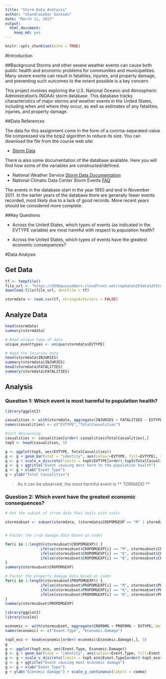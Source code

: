 ```yaml
---
title: "Storm Data Analysis"
author: "Chandrasekar Ganesan"
date: "March 11, 2017"
output: 
  html_document: 
    keep_md: yes
---
```


```r
knitr::opts_chunk$set(echo = TRUE)
```

#Introduction

##Background
Storms and other severe weather events can cause both public health and economic problems for communities and municipalities. Many severe events can result in fatalities, injuries, and property damage, and preventing such outcomes to the extent possible is a key concern.

This project involves exploring the U.S. National Oceanic and Atmospheric Administration's (NOAA) storm database. This database tracks characteristics of major storms and weather events in the United States, including when and where they occur, as well as estimates of any fatalities, injuries, and property damage.

##Data References

The data for this assignment come in the form of a comma-separated-value file compressed via the bzip2 algorithm to reduce its size. You can download the file from the course web site:

* [Storm Data](https://d396qusza40orc.cloudfront.net/repdata%2Fdata%2FStormData.csv.bz2)

There is also some documentation of the database available. Here you will find how some of the variables are constructed/defined.

* National Weather Service [Storm Data Documentation](https://d396qusza40orc.cloudfront.net/repdata%2Fpeer2_doc%2Fpd01016005curr.pdf)
* National Climatic Data Center Storm Events [FAQ](https://d396qusza40orc.cloudfront.net/repdata%2Fpeer2_doc%2FNCDC%20Storm%20Events-FAQ%20Page.pdf)

The events in the database start in the year 1950 and end in November 2011. In the earlier years of the database there are generally fewer events recorded, most likely due to a lack of good records. More recent years should be considered more complete.

##Key Questions

* Across the United States, which types of events (as indicated in the EVTYPE variable) are most harmful with respect to population health?

* Across the United States, which types of events have the greatest economic consequences?

#Data Analysis 

## Get Data

```r

tf <- tempfile()
file_url <- "https://d396qusza40orc.cloudfront.net/repdata%2Fdata%2FStormData.csv.bz2"
download.file(file_url, destfile = tf)

stormdata <- read.csv(tf, stringsAsFactors = FALSE)

```

## Analyze Data

```r
head(stormdata)
summary(stormdata)

# Read unique type of data
unique_eventtypes <- unique(stormdata$EVTYPE)

# Read the Injuries data
head(stormdata$INJURIES)
summary(stormdata$INJURIES)
head(stormdata$FATALITIES)
summary(stormdata$FATALITIES)

```

## Analysis

### Question 1: Which event is most harmful to population health?

```r
library(ggplot2)

casualities <- with(stormdata, aggregate(INJURIES + FATALITIES ~ EVTYPE, data=stormdata, FUN = "sum"))
names(casualities) <- c("EVTYPE","TotalCasualities")

#sort descending
casualities <- casualities[order(-casualities$TotalCasualities),]
top5 <- head(casualities, 5)

g <- ggplot(top5, aes(EVTYPE, TotalCasualities))
g <- g + geom_bar(stat = "identity", aes(colour=EVTYPE, fill=EVTYPE), show.legend = FALSE)
g <- g + scale_x_discrete(limits = top5$EVTYPE[order(-top5$TotalCasualities)])
g <- g + ggtitle("Event causing most harm to the population health")
g <- g + xlab("Event Type")
g + ylab("Total Casualities")

```

> As it can be observed, the most harmful event is ** TORNADO **

### Question 2: Which event have the greatest economic consequences? 

```r
# Get the subset of strom data that deals with costs

stormsubset <- subset(stormdata, (stormdata$CROPDMGEXP == "M" | stormdata$CROPDMGEXP == "K" | stormdata$CROPDMGEXP == "B") | (stormdata$PROPDMGEXP =="M" | stormdata$PROPDMGEXP =="K" | stormdata$PROPDMGEXP =="B") )


# Factor the crop damage data based on codes

for(i in 1:length(stormsubset$CROPDMGEXP)) {
                ifelse(stormsubset$CROPDMGEXP[i] == "M", stormsubset$CROPDMG[i] <- stormsubset$CROPDMG[i] * 1000000, 
                ifelse(stormsubset$CROPDMGEXP[i] == "K", stormsubset$CROPDMG[i] <- stormsubset$CROPDMG[i] * 1000,
                ifelse(stormsubset$CROPDMGEXP[i] == "B", stormsubset$CROPDMG[i] <- stormsubset$CROPDMG[i] * 1000000000, stormsubset$CROPDMG[i] <- stormsubset$CROPDMG[i] * 1)))
}
summary(stormsubset$CROPDMGEXP)

# Factor the property damage data based on codes
for(i in 1:length(stormsubset$PROPDMGEXP)) {
                ifelse(stormsubset$PROPDMGEXP[i] == "M", stormsubset$PROPDMG[i] <- stormsubset$PROPDMG[i] * 1000000,
                ifelse(stormsubset$PROPDMGEXP[i] == "K", stormsubset$PROPDMG[i] <- stormsubset$PROPDMG[i] * 1000,
                ifelse(stormsubset$PROPDMGEXP[i] == "B", stormsubset$PROPDMG[i] <- stormsubset$PROPDMG[i] * 1000000000, stormsubset$PROPDMG[i] <- stormsubset$PROPDMG[i] * 1)))
}
summary(stormsubset$PROPDMGEXP)
```



```r
library(ggplot2)
library(scales)

economic <- with(stormsubset, aggregate(CROPDMG + PROPDMG ~ EVTYPE, data=stormsubset, FUN=sum))
names(economic) <- c("Event.Type", "Economic.Damage")

top5_eco <- head(economic[order(-economic$Economic.Damage),], 5)
g
g <- ggplot(top5_eco, aes(Event.Type, Economic.Damage))
g <- g + geom_bar(stat = "identity", aes(colour=Event.Type, fill=Event.Type), show.legend = FALSE)
g <- g + scale_x_discrete(limits = top5_eco$Event.Type[order(-top5_eco$Economic.Damage)])
g <- g + ggtitle("Event causing most economic damage")
g <- g + xlab("Event Type")
g + ylab("Economic Damage") + scale_y_continuous(labels = comma)

```

